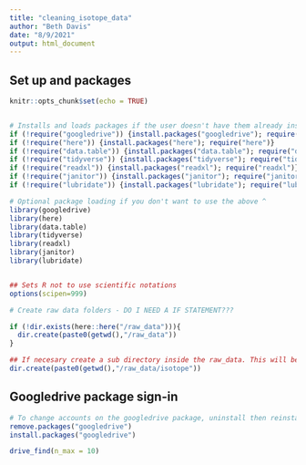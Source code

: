 ```yaml
---
title: "cleaning_isotope_data"
author: "Beth Davis"
date: "8/9/2021"
output: html_document
---
```


## Set up and packages

```r
knitr::opts_chunk$set(echo = TRUE)


# Installs and loads packages if the user doesn't have them already installed
if (!require("googledrive")) {install.packages("googledrive"); require("googledrive")}
if (!require("here")) {install.packages("here"); require("here")}
if (!require("data.table")) {install.packages("data.table"); require("data.table")}
if (!require("tidyverse")) {install.packages("tidyverse"); require("tidyverse")}
if (!require("readxl")) {install.packages("readxl"); require("readxl")}
if (!require("janitor")) {install.packages("janitor"); require("janitor")}
if (!require("lubridate")) {install.packages("lubridate"); require("lubridate")}

# Optional package loading if you don't want to use the above ^
library(googledrive)
library(here)
library(data.table)
library(tidyverse)
library(readxl)
library(janitor)
library(lubridate)


## Sets R not to use scientific notations
options(scipen=999) 

# Create raw data folders - DO I NEED A IF STATEMENT???

if (!dir.exists(here::here("/raw_data"))){
  dir.create(paste0(getwd(),"/raw_data"))
}

## If necesary create a sub directory inside the raw_data. This will be the case for projects that will end up in more than one package.
dir.create(paste0(getwd(),"/raw_data/isotope"))
```

## Googledrive package sign-in

```r
# To change accounts on the googledrive package, uninstall then reinstall the package. Run a googledrive function to prompt the sign-in selection screen
remove.packages("googledrive")
install.packages("googledrive")

drive_find(n_max = 10)
```

















